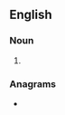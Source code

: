 ==English==

===Noun===
{{head|en|noun plural form}}

# {{plural of|mower|lang=en}}

===Anagrams===
* {{anagrams|en|a=emorsw|Womers|morwes|remows|wormes}}